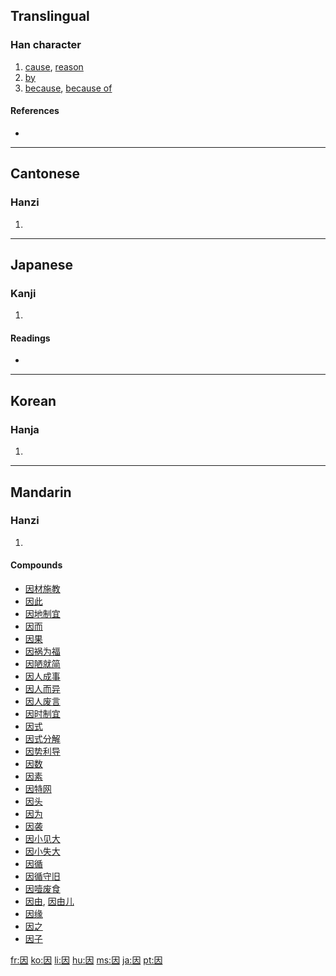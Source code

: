 {{see|囙}}
==Translingual==
{{stroke order|type=animate}}

===Han character===
{{Han char|rn=31|rad=囗|as=03|sn=6|four=6043<sub>0</sub>|canj=田大 (WK)|ids=⿴[[囗]][[大]]}}

# [[cause]], [[reason]]
# [[by]]
# [[because]], [[because of]]

====References====
* {{Han ref|kx=0217.020|dkj=04693|dj=0444.030|hdz=10711.090|uh=56E0|ud=22240|bh=A65D|bd=42589}}

----

==Cantonese==

===Hanzi===
{{yue-hanzi|jyut=|y=[[yan1]]}}

# {{defn|Cantonese}}

----

==Japanese==

===Kanji===
{{ja-kanji|grade=5|rs=囗03}}

# {{defn|Japanese}}

====Readings====
* {{ja-readings|on=[[いん]] (in)|kun=[[よる]] (yoru), [[ちなむ]] (chinamu), [[よって]] (yotte)}}

----

==Korean==

===Hanja===
{{ko-hanja|hangeul=인|rv=in|mr=in}}

# {{defn|Korean}}

----

==Mandarin==

===Hanzi===
{{cmn-hanzi|pin=[[yīn]] ([[yin1]])|wg=[[yin1|yin<sup>1</sup>]]}}

# {{defn|Mandarin}}

====Compounds====
* [[因材施教]]
* [[因此]]
* [[因地制宜]]
* [[因而]]
* [[因果]]
* [[因祸为福]]
* [[因陋就简]]
* [[因人成事]]
* [[因人而异]]
* [[因人废言]]
* [[因时制宜]]
* [[因式]]
* [[因式分解]]
* [[因势利导]]
* [[因数]]
* [[因素]]
* [[因特网]]
* [[因头]]
* [[因为]]
* [[因袭]]
* [[因小见大]]
* [[因小失大]]
* [[因循]]
* [[因循守旧]]
* [[因噎废食]]
* [[因由]], [[因由儿]]
* [[因缘]]
* [[因之]]
* [[因子]]

[[fr:因]]
[[ko:因]]
[[li:因]]
[[hu:因]]
[[ms:因]]
[[ja:因]]
[[pt:因]]